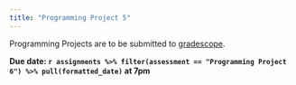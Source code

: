 ```yaml
---
title: "Programming Project 5"
---
```


Programming Projects are to be submitted to [gradescope]().

**Due date: `r assignments %>% filter(assessment == "Programming Project 6") %>% pull(formatted_date)` at 7pm**
